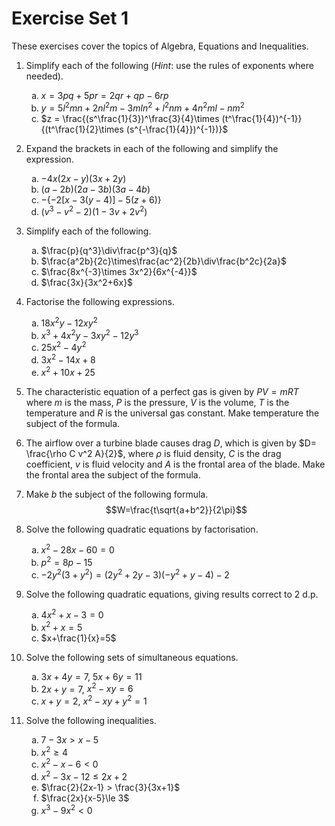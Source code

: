 # Exercise Set 1 {-}


These exercises cover the topics of Algebra, Equations and Inequalities.  

1. Simplify each of the following (*Hint*: use the rules of exponents where needed).
    a. $x = 3pq+5pr=2qr+qp-6rp$
    a. $y = 5l^2mn+2nl^2m-3mln^2+l^2nm+4n^2ml-nm^2$
    a. $z = \frac{(s^\frac{1}{3})^\frac{3}{4}\times (t^\frac{1}{4})^{-1}}{(t^\frac{1}{2}\times (s^{-\frac{1}{4}})^{-1})}$  

1. Expand the brackets in each of the following and simplify the expression.
    a. $-4x(2x-y)(3x+2y)$
    a. $(a-2b)(2a-3b)(3a-4b)$
    a. $-\{-2[x-3(y-4)]-5(z+6)\}$
    a. $(v^3-v^2-2)(1-3v+2v^2)$  

1. Simplify each of the following.
    a. $\frac{p}{q^3}\div\frac{p^3}{q}$
    a. $\frac{a^2b}{2c}\times\frac{ac^2}{2b}\div\frac{b^2c}{2a}$
    a. $\frac{8x^{-3}\times 3x^2}{6x^{-4}}$
    a. $\frac{3x}{3x^2+6x}$  

1. Factorise the following expressions.
    a. $18x^2y-12xy^2$
    a. $x^3+4x^2y-3xy^2-12y^3$
    a. $25x^2-4y^2$
    a. $3x^2-14x+8$
    a. $x^2+10x+25$  

1.  The characteristic equation of a perfect gas is given by $P V = mRT$ where $m$ is the mass, $P$ is the pressure, $V$ is the volume, $T$ is the temperature and $R$ is the universal gas constant. Make temperature the subject of the formula.  

1.  The airflow over a turbine blade causes drag $D$, which is given by $D= \frac{\rho C v^2 A}{2}$, where $\rho$ is fluid density, $C$ is the drag coefficient, $v$ is fluid velocity and $A$ is the frontal area of the blade. Make the frontal area the subject of the formula.  

1. Make $b$ the subject of the following formula.
    $$W=\frac{t\sqrt{a+b^2}}{2\pi}$$  

1. Solve the following quadratic equations by factorisation.
    a. $x^2-28x-60=0$
    a. $p^2=8p-15$
    a. $-2y^2(3+y^2)=(2y^2+2y-3)(-y^2+y-4)-2$  

1. Solve the following quadratic equations, giving results correct to 2 d.p.
    a. $4x^2+x-3=0$
    a. $x^2+x=5$
    a. $x+\frac{1}{x}=5$  

1. Solve the following sets of simultaneous equations.
    a. $3x+4y=7$, $5x+6y=11$
    a. $2x+y=7$, $x^2-xy=6$
    a. $x + y=2$, $x^2-xy+y^2 = 1$  

1. Solve the following inequalities.
    a. $7-3x>x-5$
    a. $x^2\ge 4$
    a. $x^2-x-6<0$
    a. $x^2-3x-12\le 2x+2$
    a. $\frac{2}{2x-1} > \frac{3}{3x+1}$
    a. $\frac{2x}{x-5}\le 3$
    a. $x^3-9x^2<0$  
    